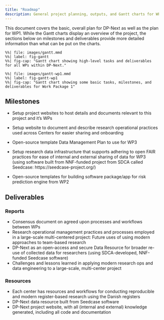 ```yaml
---
title: "Roadmap"
description: General project planning, outputs, and Gantt charts for WP1.
---
```


This document covers the basic, overall plan for DP-Next as well as the
plan for WP1. While the Gantt charts display an overview of the project,
the sections below on milestones and deliverables provide more detailed
information than what can be put on the charts.

```mermaid
%%| file: images/gantt.mmd
%%| label: fig-gantt
%%| fig-cap: "Gantt chart showing high-level tasks and deliverables for all WPs within DP-Next."
```

```mermaid
%%| file: images/gantt-wp1.mmd
%%| label: fig-gantt-wp1 
%%| fig-cap: "Gantt chart showing some basic tasks, milestones, and deliverables for Work Package 1"
```

## Milestones

-   Setup project websites to host details and documents relevant to this
    project and it's WPs

-   Setup website to document and describe research operational
    practices used across Centers for easier sharing and onboarding

-   Open-source template Data Management Plan to use for WP3

-   Setup research data infrastructure that supports adhering to open
    FAIR practices for ease of internal and external sharing of data for
    WP3 (using software built from NNF-funded project from SDCA called
    Seedcase: https://seedcase-project.org/)

-   Open-source templates for building software package/app for risk
    prediction engine from WP2

## Deliverables

::: {layout-ncol="2"}
### Reports

-   Consensus document on agreed upon processes and workflows between
    WPs
-   Research operational management practices and processes employed in
    a large-scale multi-centered project: Future uses of using modern
    approaches to team-based research
-   DP-Next as an open-access and secure Data Resource for broader
    re-use of collected data for researchers (using SDCA-developed,
    NNF-funded Seedcase software)
-   Challenges and lessons learned in applying modern research ops and
    data engineering to a large-scale, multi-center project

### Resources

-   Each center has resources and workflows for conducting reproducible
    and modern register-based research using the Danish registers
-   DP-Next data resource built from Seedcase software
-   DP-Next project website, with all (internal and external) knowledge
    generated, including all code and documentation
:::
